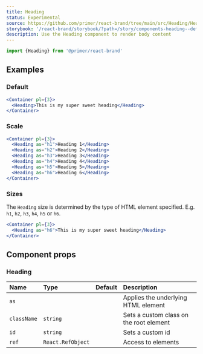 ```yaml
---
title: Heading
status: Experimental
source: https://github.com/primer/react-brand/tree/main/src/Heading/Heading.tsx
storybook: '/react-brand/storybook/?path=/story/components-heading--default'
description: Use the Heading component to render body content
---
```



```js
import {Heading} from '@primer/react-brand'
```

## Examples

### Default

```jsx live
<Container pl={3}>
  <Heading>This is my super sweet heading</Heading>
</Container>
```

### Scale

```jsx live
<Container pl={3}>
  <Heading as="h1">Heading 1</Heading>
  <Heading as="h2">Heading 2</Heading>
  <Heading as="h3">Heading 3</Heading>
  <Heading as="h4">Heading 4</Heading>
  <Heading as="h5">Heading 5</Heading>
  <Heading as="h6">Heading 6</Heading>
</Container>
```

### Sizes

The `Heading` size is determined by the type of HTML element specified. E.g. `h1`, `h2`, `h3`, `h4`, `h5` or `h6`.

```jsx live
<Container pl={3}>
  <Heading as="h6">This is my super sweet heading</Heading>
</Container>
```

## Component props

### Heading

| Name        | Type                                                   |                     Default                      | Description                             |
| :---------- | :----------------------------------------------------- | :----------------------------------------------: | :-------------------------------------- |
| `as`        | <PropTableValues values={HeadingTags} addLineBreaks /> | <PropTableValues values={[defaultHeadingTag]} /> | Applies the underlying HTML element     |
| `className` | `string`                                               |                                                  | Sets a custom class on the root element |
| `id`        | `string`                                               |                                                  | Sets a custom id                        |
| `ref`       | `React.RefObject`                                      |                                                  | Access to elements                      |
